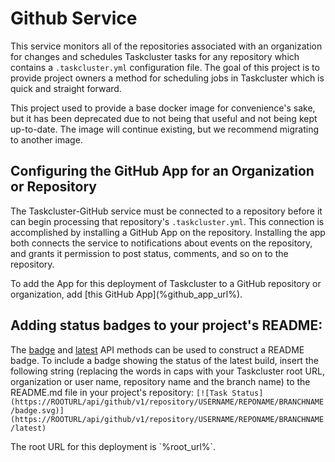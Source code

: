 # Github Service


This service monitors all of the repositories associated with an organization for changes and schedules Taskcluster tasks for any repository which contains a `.taskcluster.yml` configuration file.
The goal of this project is to provide project owners a method for scheduling jobs in Taskcluster which is quick and straight forward.

<Warning>
This project used to provide a base docker image for convenience's sake, but it has been deprecated due to not being that useful and not being kept up-to-date. The image will continue existing, but we recommend migrating to another image.
</Warning>

## Configuring the GitHub App for an Organization or Repository

The Taskcluster-GitHub service must be connected to a repository before it can begin processing that repository's `.taskcluster.yml`.
This connection is accomplished by installing a GitHub App on the repository.
Installing the app both connects the service to notifications about events on the repository, and grants it permission to post status, comments, and so on to the repository.

<SiteSpecific>
To add the App for this deployment of Taskcluster to a GitHub repository or organization, add [this GitHub App](%github_app_url%).
</SiteSpecific>

## Adding status badges to your project's README:

The [badge](/docs/reference/integrations/github/api#badge) and [latest](/docs/reference/integrations/github/api#latest) API methods can be used to construct a README badge.
To include a badge showing the status of the latest build, insert the following string (replacing the words in caps with your Taskcluster root URL, organization or user name, repository name and the branch name) to the README.md file in your project's repository:
`[![Task Status](https://ROOTURL/api/github/v1/repository/USERNAME/REPONAME/BRANCHNAME/badge.svg)](https://ROOTURL/api/github/v1/repository/USERNAME/REPONAME/BRANCHNAME/latest)`

<SiteSpecific>
The root URL for this deployment is `%root_url%`.
</SiteSpecific>
